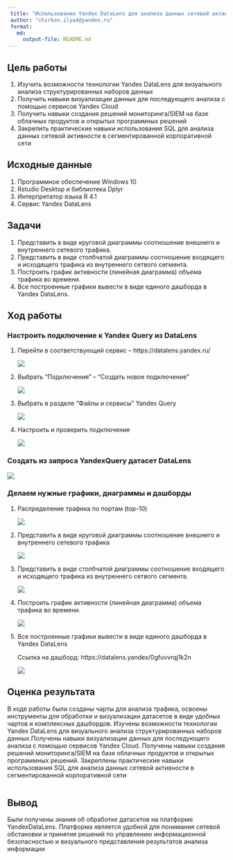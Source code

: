 ```yaml
---
 title: "Использование Yandex DataLens для анализа данных сетевой активности"
 author: "chirkov.ilya4@yandex.ru"
 format: 
   md:
     output-file: README.md
---
```


## Цель работы 

1. Изучить возможности технологии Yandex DataLens для визуального анализа
структурированных наборов данных
2. Получить навыки визуализации данных для последующего анализа с помощью
сервисов Yandex Cloud
3. Получить навыки создания решений мониторинга/SIEM на базе облачных
продуктов и открытых программных решений
4. Закрепить практические навыки использования SQL для анализа данных сетевой
активности в сегментированной корпоративной сети

## Исходные данные 
 
1. Программное обеспечение Windows 10 
2. Rstudio Desktop и библиотека Dplyr
3. Интерпретатор языка R 4.1
4. Сервис Yandex DataLens

## Задачи

1. Представить в виде круговой диаграммы соотношение внешнего и внутреннего сетевого трафика.
2. Представить в виде столбчатой диаграммы соотношение входящего и исходящего трафика из внутреннего сетвого сегмента.
3. Построить график активности (линейная диаграмма) объема трафика во времени.
4. Все построенные графики вывести в виде единого дашборда в Yandex DataLens.

## Ход работы

###  Настроить подключение к Yandex Query из DataLens

1.  Перейти в соответствующий сервис – https://datalens.yandex.ru/

    ![](img/1.png)
 
2. Выбрать “Подключения” – “Создать новое подключение”

    ![](img/2.png)
3. Выбрать в разделе “Файлы и сервисы” Yandex Query

    ![](img/3.png)
4. Настроить и проверить подключение
  
     ![](img/4.png)

### Создать из запроса YandexQuery датасет DataLens
   
  ![](img/5.png)
    
### Делаем нужные графики, диаграммы и дашборды

1. Распределение трафика по портам (top-10)

    ![](img/6.png)
 
2. Представить в виде круговой диаграммы соотношение внешнего и внутреннего сетевого трафика
  
    ![](img/7.png)
  
3.  Представить в виде столбчатой диаграммы соотношение входящего и исходящего трафика из внутреннего сетвого сегмента.
  
    ![](img/8.png)

4. Построить график активности (линейная диаграмма) объема трафика во времени.
  
    ![](img/9.png)
         
5. Все построенные графики вывести в виде единого дашборда в Yandex DataLens

    Ссылка на дашборд: https://datalens.yandex/0gfuvvrqj1k2n
 
    ![](img/10.png)

## Оценка результата

  В ходе работы были созданы чарты для анализа трафика, освоены инструменты для обработки и визуализации датасетов в виде удобных чартов и комплексных дашбордов. Изучены возможности технологии Yandex DataLens для визуального анализа структурированных наборов данных.Получены навыки визуализации данных для последующего анализа с помощью
сервисов Yandex Cloud. Получены навыки создания решений мониторинга/SIEM на базе облачных продуктов и открытых программных решений. Закреплены практические навыки использования SQL для анализа данных сетевой
активности в сегментированной корпоративной сети

```r

```

## Вывод 

  Были получены знания об обработке датасетов на платформе YandexDataLens. Платформа является удобной для понимания сетевой обстановки и принятия решений по управлению
информационной безопасностью и визуального представления
результатов анализа информации
